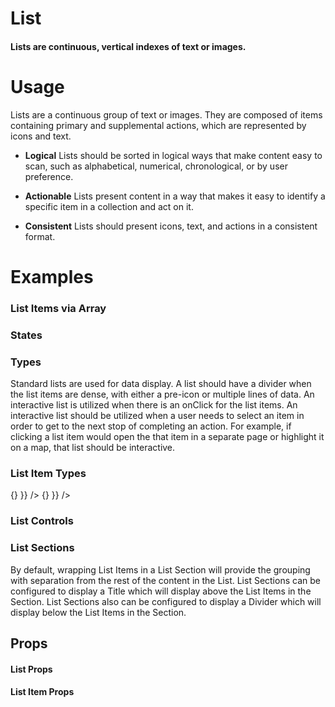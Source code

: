 
<Meta title="Data Display|List" component={List} />

# List

#### Lists are continuous, vertical indexes of text or images.

<Preview withToolbar>
  <Story name="Standard">
    <List title="My List" >
      <ListItem title="List Item" />
      <ListItem title="List Item" />
      <ListItem title="List Item" />
    </List>
  </Story>
</Preview>

# Usage

Lists are a continuous group of text or images. They are composed of items containing primary and supplemental actions, which are represented by icons and text.

- **Logical**
Lists should be sorted in logical ways that make content easy to scan, such as alphabetical, numerical, chronological, or by user preference.

- **Actionable**
Lists present content in a way that makes it easy to identify a specific item in a collection and act on it.

- **Consistent**
Lists should present icons, text, and actions in a consistent format.

# Examples

### List Items via Array

<Preview withToolbar>
  <Story name="List Items via Array" isInteractive>
    <List title="List Items via Array" data={listData} />
  </Story>
</Preview>

### States

<Preview>
  <Story name="States">
    <List >
      <ListItem
        title="List Item (standard)"
        description="This is the description"
      />
      <ListItem
        title="List Item (selected)"
        description="This is the description"
        isSelected
      />
      <ListItem
        title="List Item (disabled)"
        description="This is the description"
        disabled
      />
    </List>
  </Story>
</Preview>

### Types

Standard lists are used for data display. A list should have a divider when the list items are dense, with either a pre-icon or multiple lines of data. An interactive list is utilized when there is an onClick for the list items. An interactive list should be utilized when a user needs to select an item in order to get to the next stop of completing an action. For example, if clicking a list item would open the that item in a separate page or highlight it on a map, that list should be interactive.

<Preview>
  <Story name="Types">
    <Grid columns="2">
      <List title="Standard" >
        <ListItem
          title="List Item"
          description="This is the description"
        />
        <ListItem
          title="List Item"
          description="This is the description"
        />
        <ListItem
          title="List Item"
          description="This is the description"
        />
      </List>
      <List title="Standard (inverse)" isInverse>
        <ListItem
          title="List Item"
          description="This is the description"
        />
        <ListItem
          title="List Item"
          description="This is the description"
        />
        <ListItem
          title="List Item"
          description="This is the description"
        />
      </List>
      <List title="With Dividers" isDivided>
        <ListItem
          title="List Item"
          description="This is the description"
        />
        <ListItem
          title="List Item"
          description="This is the description"
        />
        <ListItem
          title="List Item"
          description="This is the description"
        />
      </List>
      <List title="With Dividers (inverse)" isDivided isInverse>
        <ListItem
          title="List Item"
          description="This is the description"
        />
        <ListItem
          title="List Item"
          description="This is the description"
        />
        <ListItem
          title="List Item"
          description="This is the description"
        />
      </List>
      <List title="Interactive" isInteractive>
        <ListItem title="List Item" description="This is the description" />
        <ListItem title="List Item" description="This is the description" />
        <ListItem title="List Item" description="This is the description" />
      </List>
       <List title="Interactive (inverse)" isInteractive isInverse>
        <ListItem title="List Item" description="This is the description" />
        <ListItem title="List Item" description="This is the description" />
        <ListItem title="List Item" description="This is the description" />
      </List>
    </Grid>
  </Story>
</Preview>

### List Item Types

<Preview>
  <Story name="List Item Types">
    <Grid columns="2">
      <List title="Pre-Label">
        <ListItem
          title="List Item"
          description="This is the description"
          pre={{ type: "label", label: "AB" }}
        />
        <ListItem
          title="List Item"
          description="This is the description"
          pre={{ type: "label", label: "CD" }}
        />
        <ListItem
          title="List Item"
          description="This is the description"
          pre={{ type: "label", label: "EG" }}
        />
        <ListItem
          title="List Item"
          description="This is the description"
          pre={{ type: "label", label: "GH" }}
        />
      </List>
      <List title="Post Label">
        <ListItem
          title="List Item"
          description="This is the description"
          post={{ type: "label", label: "Label" }}
        />
        <ListItem
          title="List Item"
          description="This is the description"
          post={{ type: "label", label: "6" }}
        />
        <ListItem
          title="List Item"
          description="This is the description"
          post={{ type: "label", label: "NEW!" }}
        />
        <ListItem
          title="List Item"
          description="This is the description"
          post={{ type: "label", label: "9" }}
        />
      </List>
      <List title="Post Icon">
        <ListItem
          title="List Item"
          description="This is the description"
          post={{ type: "icon", icon: "right" }}
        />
        <ListItem
          title="List Item"
          description="This is the description"
          post={{ type: "icon", icon: "info" }}
        />
        <ListItem
          title="List Item"
          description="This is the description"
          post={{ type: "icon", icon: "home", onClick: () => {} }}
        />
        <ListItem
          title="List Item"
          description="This is the description"
          post={{ type: "icon", icon: "bookmark", onClick: () => {} }}
        />
      </List>
    </Grid>
  </Story>
</Preview>

### List Controls

<Preview>
  <Story name="List Controls">
    <Grid columns="2">
      <List title="Checkbox">
        <ListItem
          title="List Item"
          description="This is the description"
          post={{ type: "checkbox" }}
        />
        <ListItem
          title="List Item"
          description="This is the description"
          post={{ type: "checkbox" }}
        />
        <ListItem
          title="List Item"
          description="This is the description"
          post={{ type: "checkbox" }}
        />
        <ListItem
          title="List Item"
          description="This is the description"
          post={{ type: "checkbox" }}
        />
      </List>
      <List title="Toggle">
        <ListItem
          title="List Item"
          description="This is the description"
          post={{ type: "toggle" }}
        />
        <ListItem
          title="List Item"
          description="This is the description"
          post={{ type: "toggle" }}
        />
        <ListItem
          title="List Item"
          description="This is the description"
          post={{ type: "toggle" }}
        />
        <ListItem
          title="List Item"
          description="This is the description"
          post={{ type: "toggle" }}
        />
      </List>
    </Grid>
  </Story>
</Preview>

### List Sections

By default, wrapping List Items in a List Section will provide the grouping with separation from the rest of the content in the List.  List Sections can be configured to display a Title which will display above the List Items in the Section.  List Sections also can be configured to display a Divider which will display below the List Items in the Section.

<Preview>
  <Story name="List Sections">
    <Grid columns="2">
      <List title="Sections (Default)">
        <ListSection>
          <ListItem
            title="Section 1 Item"
            description="This is the description"
          />
          <ListItem
            title="Section 1 Item"
            description="This is the description"
          />
        </ListSection>
        <ListSection>
          <ListItem
            title="Section 2 Item"
            description="This is the description"
          />
          <ListItem
            title="Section 2 Item"
            description="This is the description"
          />
        </ListSection>
      </List>
      <List title="Default (Inverse)" isInverse>
        <ListSection>
          <ListItem
            title="Section 1 Item"
            description="This is the description"
          />
          <ListItem
            title="Section 1 Item"
            description="This is the description"
          />
        </ListSection>
        <ListSection>
          <ListItem
            title="Section 2 Item"
            description="This is the description"
          />
          <ListItem
            title="Section 2 Item"
            description="This is the description"
          />
        </ListSection>
      </List>
      <List title="With Titles">
        <ListSection title="Section 1">
          <ListItem
            title="Section 1 Item"
            description="This is the description"
          />
          <ListItem
            title="Section 1 Item"
            description="This is the description"
          />
        </ListSection>
        <ListSection title="Section 2">
          <ListItem
            title="Section 2 Item"
            description="This is the description"
          />
          <ListItem
            title="Section 2 Item"
            description="This is the description"
          />
        </ListSection>
      </List>
      <List title="With Titles (Inverse)" isInverse>
        <ListSection title="Section 1">
          <ListItem
            title="Section 1 Item"
            description="This is the description"
          />
          <ListItem
            title="Section 1 Item"
            description="This is the description"
          />
        </ListSection>
        <ListSection title="Section 2">
          <ListItem
            title="Section 2 Item"
            description="This is the description"
          />
          <ListItem
            title="Section 2 Item"
            description="This is the description"
          />
        </ListSection>
      </List>
      <List title="With Dividers">
        <ListSection hasDivider>
          <ListItem
            title="Section 1 Item"
            description="This is the description"
          />
          <ListItem
            title="Section 1 Item"
            description="This is the description"
          />
        </ListSection>
        <ListSection hasDivider>
          <ListItem
            title="Section 2 Item"
            description="This is the description"
          />
          <ListItem
            title="Section 2 Item"
            description="This is the description"
          />
        </ListSection>
      </List>
      <List title="With Dividers (Inverse)" isInverse>
        <ListSection hasDivider>
          <ListItem
            title="Section 1 Item"
            description="This is the description"
          />
          <ListItem
            title="Section 1 Item"
            description="This is the description"
          />
        </ListSection>
        <ListSection hasDivider>
          <ListItem
            title="Section 2 Item"
            description="This is the description"
          />
          <ListItem
            title="Section 2 Item"
            description="This is the description"
          />
        </ListSection>
      </List>
      <List title="Sections (Titles & Dividers)">
        <ListSection title="Section 1" hasDivider>
          <ListItem
            title="Section 1 Item"
            description="This is the description"
          />
          <ListItem
            title="Section 1 Item"
            description="This is the description"
          />
        </ListSection>
        <ListSection title="Section 2" hasDivider>
          <ListItem
            title="Section 2 Item"
            description="This is the description"
          />
          <ListItem
            title="Section 2 Item"
            description="This is the description"
          />
        </ListSection>
      </List>
      <List title="Titles & Dividers (Inverse)" isInverse>
        <ListSection title="Section 1" hasDivider>
          <ListItem
            title="Section 1 Item"
            description="This is the description"
          />
          <ListItem
            title="Section 1 Item"
            description="This is the description"
          />
        </ListSection>
        <ListSection title="Section 2" hasDivider>
          <ListItem
            title="Section 2 Item"
            description="This is the description"
          />
          <ListItem
            title="Section 2 Item"
            description="This is the description"
          />
        </ListSection>
      </List>
    </Grid>
  </Story>
</Preview>

## Props

#### List Props
<Props of={List} />

#### List Item Props
<Props of={ListItem} />
